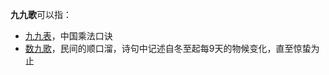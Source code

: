 '''九九歌'''可以指：

* [[九九表|九九表]]，中国乘法口诀
* [[数九歌|数九歌]]，民间的顺口溜，诗句中记述自冬至起每9天的物候变化，直至惊蛰为止

{{消歧义|Cat=三字作品消歧義}}